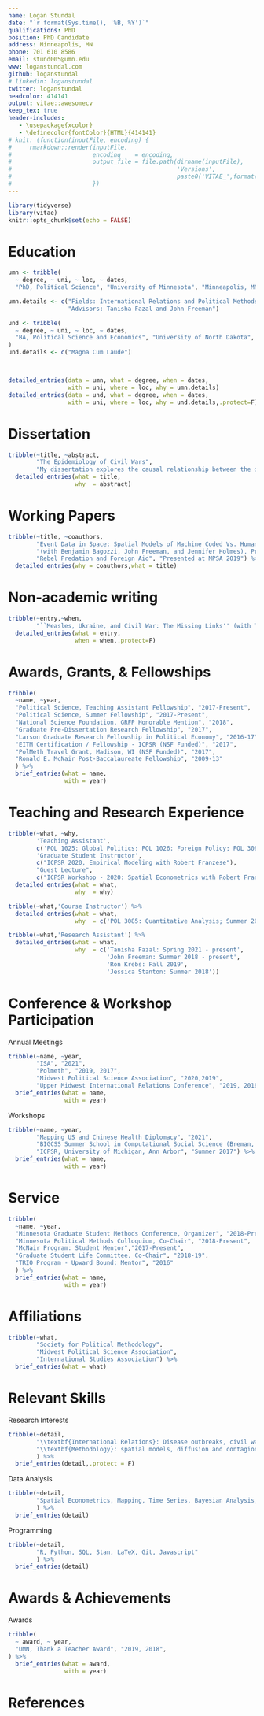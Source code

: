 ```yaml
---
name: Logan Stundal
date: "`r format(Sys.time(), '%B, %Y')`"
qualifications: PhD
position: PhD Candidate
address: Minneapolis, MN
phone: 701 610 8586
email: stund005@umn.edu
www: loganstundal.com
github: loganstundal
# linkedin: loganstundal
twitter: loganstundal
headcolor: 414141
output: vitae::awesomecv
keep_tex: true
header-includes:
   - \usepackage{xcolor}
   - \definecolor{fontColor}{HTML}{414141}
# knit: (function(inputFile, encoding) { 
#     rmarkdown::render(inputFile, 
#                       encoding    = encoding, 
#                       output_file = file.path(dirname(inputFile),
#                                               'Versions',
#                                               paste0('VITAE_',format(lubridate::today(), "%Y%m%d")))) 
#                       })
---
```


```r
library(tidyverse)
library(vitae)
knitr::opts_chunk$set(echo = FALSE)
```


# Education
```r
umn <- tribble(
  ~ degree, ~ uni, ~ loc, ~ dates,
  "PhD, Political Science", "University of Minnesota", "Minneapolis, MN", "2016 - Present",)

umn.details <- c("Fields: International Relations and Political Methods",
                 "Advisors: Tanisha Fazal and John Freeman")

und <- tribble(
  ~ degree, ~ uni, ~ loc, ~ dates,
  "BA, Political Science and Economics", "University of North Dakota", "Grand Forks, ND", "2013"
)
und.details <- c("Magna Cum Laude")



detailed_entries(data = umn, what = degree, when = dates, 
                 with = uni, where = loc, why = umn.details)
detailed_entries(data = und, what = degree, when = dates, 
                 with = uni, where = loc, why = und.details,.protect=F)

```


# Dissertation
```r
tribble(~title, ~abstract,
        "The Epidemiology of Civil Wars", 
        "My dissertation explores the causal relationship between the dynamics of civil war and the outbreak of disease within these environments. It examines how certain classes of conflict produce differential civilian strategic responses which yield different disease outbreak outcomes. Cross-national and sub-national dynamic spatial models demonstrate theoretical generalizability while detailed case analysis of the Syrian civil war illuminates causal mechanisms.") %>%
  detailed_entries(what = title,
                   why  = abstract)
```


# Working Papers
```r
tribble(~title, ~coauthors,
        "Event Data in Space: Spatial Models of Machine Coded Vs. Human Coded Data", 
        "(with Benjamin Bagozzi, John Freeman, and Jennifer Holmes), Presented at PolMeth 2019",
        "Rebel Predation and Foreign Aid", "Presented at MPSA 2019") %>%
  detailed_entries(why = coauthors,what = title)
```


# Non-academic writing
```r
tribble(~entry,~when,
        "``Measles, Ukraine, and Civil War: The Missing Links'' (with Tanisha Fazal). \\it{Political Violence @ A Glance}", "March 22, 2019") %>%
  detailed_entries(what = entry, 
                   when = when,.protect=F)
```


# Awards, Grants, & Fellowships
```r
tribble(
  ~name, ~year,
  "Political Science, Teaching Assistant Fellowship", "2017-Present",
  "Political Science, Summer Fellowship", "2017-Present",
  "National Science Foundation, GRFP Honorable Mention", "2018",
  "Graduate Pre-Dissertation Research Fellowship", "2017",
  "Larson Graduate Research Fellowship in Political Economy", "2016-17",
  "EITM Certification / Fellowship - ICPSR (NSF Funded)", "2017",
  "PolMeth Travel Grant, Madison, WI (NSF Funded)", "2017",
  "Ronald E. McNair Post-Baccalaureate Fellowship", "2009-13"
  ) %>%
  brief_entries(what = name,
                with = year)

```


# Teaching and Research Experience
```r
tribble(~what, ~why,
        'Teaching Assistant',
        c('POL 1025: Global Politics; POL 1026: Foreign Policy; POL 3085: Quantitative Analysis; POL 4810: The Politics of Nuclear Weapons; POL 4991: Capstone'),
        'Graduate Student Instructor', 
        c("ICPSR 2020, Empirical Modeling with Robert Franzese"),
        "Guest Lecture",
        c("ICPSR Workshop - 2020: Spatial Econometrics with Robert Franzese")) %>%
  detailed_entries(what = what,
                   why  = why)

tribble(~what,'Course Instructor') %>%
  detailed_entries(what = what,
                   why  = c('POL 3085: Quantitative Analysis; Summer 2019'))

tribble(~what,'Research Assistant') %>%
  detailed_entries(what = what,
                   why  = c('Tanisha Fazal: Spring 2021 - present',
                            'John Freeman: Summer 2018 - present',
                            'Ron Krebs: Fall 2019',
                            'Jessica Stanton: Summer 2018'))

```

# Conference & Workshop Participation
Annual Meetings 
```r
tribble(~name, ~year,
        "ISA", "2021",
        "Polmeth", "2019, 2017",
        "Midwest Political Science Association", "2020,2019",
        "Upper Midwest International Relations Conference", "2019, 2018") %>%
  brief_entries(what = name,
                with = year)
```

Workshops
```r
tribble(~name, ~year,
        "Mapping US and Chinese Health Diplomacy", "2021",
        "BIGCSS Summer School in Computational Social Science (Breman, Germany)", "Summer 2018",
        "ICPSR, University of Michigan, Ann Arbor", "Summer 2017") %>%
  brief_entries(what = name,
                with = year)
```


# Service
```r

tribble(
  ~name, ~year,
  "Minnesota Graduate Student Methods Conference, Organizer", "2018-Present",
  "Minnesota Political Methods Colloquium, Co-Chair", "2018-Present",
  "McNair Program: Student Mentor","2017-Present",
  "Graduate Student Life Committee, Co-Chair", "2018-19",
  "TRIO Program - Upward Bound: Mentor", "2016"
  ) %>%
  brief_entries(what = name,
                with = year)
```


# Affiliations
```r
tribble(~what,
        "Society for Political Methodology",
        "Midwest Political Science Association",
        "International Studies Association") %>%
  brief_entries(what = what)
```


# Relevant Skills
Research Interests
```r
tribble(~detail,
        "\\textbf{International Relations}: Disease outbreaks, civil wars, political violence/conflict processes, humanitarian crises",
        "\\textbf{Methodology}: spatial models, diffusion and contagion processes, Bayesian analsysis, simulation"
        ) %>%
  brief_entries(detail,.protect = F)
```

Data Analysis
```r
tribble(~detail,
        "Spatial Econometrics, Mapping, Time Series, Bayesian Analysis, Visualisation, Data Cleaning, Surveys",
        ) %>%
  brief_entries(detail)
```

Programming
```r
tribble(~detail,
        "R, Python, SQL, Stan, LaTeX, Git, Javascript"
        ) %>%
  brief_entries(detail)
```

# Awards & Achievements
Awards
```r
tribble(
  ~ award, ~ year,
  "UMN, Thank a Teacher Award", "2019, 2018",
) %>%
  brief_entries(what = award, 
                with = year)
```

\pagebreak

# References
\begin{table}[!h]
  \fontsize{10}{4}
  \selectfont
  {\color{fontColor}\begin{tabular*}{\textwidth}{@{\extracolsep{\fill}} lll}
    John Freeman                                & Tanisha Fazal                     & Jessica Stanton \\
    Professor                                   & Associate Professor               & Associate Professor\\
    Political Science Department                & Political Science Department      & Humphrey School of Public Affairs\\ 
    University of Minnesota                     & University of Minnesota           & University of Minnesota \\
    Email: \href{mailto:freeman@umn.edu}{freeman@umn.edu} &
    Email: \href{mailto:fazal007@umn.edu}{fazal007@umn.edu} &
    Email: \href{mailto:stantonj@umn.edu}{stantonj@umn.edu} \\
    Phone: 612-624-6018                         & Phone: 612-624-8261 \             & 612-626-8910 \\
    & & \\
    & & \\
    & & \\
    Jane Sumner                                 & Mark Bell                         & Brian Urlacher \\
    Assistant Professor                         & Assistant Professor               & Professor \\ 
    Political Science Department                & Political Science Department      & Political Science Department\\ 
    University of Minnesota                     & University of Minnesota           & University of North Dakota \\
    Email: \href{mailto:jlsumner@umn.edu}{jlsumner@umn.edu} &
    Email: \href{mailto:msbell@umn.edu}{msbell@umn.edu} &
    Email: \href{mailto:brian.urlacher@und.edu}{brian.urlacher@und.edu} \\
    Phone: 612-626-7825                         & Phone: 612-626-2889               & Phone: 701-777-3541
    
    
  \end{tabular*}}
\end{table}


